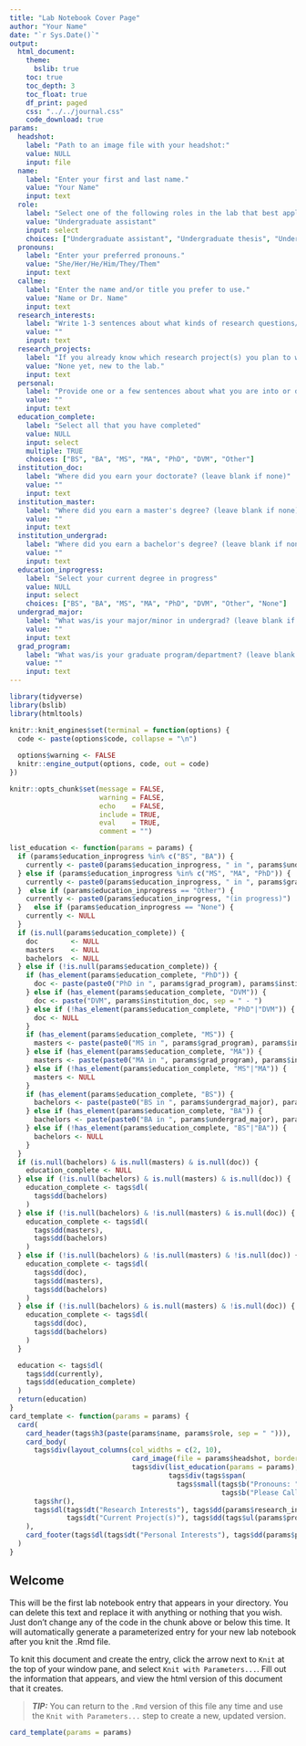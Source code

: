 ```yaml
---
title: "Lab Notebook Cover Page"
author: "Your Name"
date: "`r Sys.Date()`"
output:
  html_document:
    theme:
      bslib: true
    toc: true
    toc_depth: 3
    toc_float: true
    df_print: paged
    css: "../../journal.css"
    code_download: true
params:
  headshot:
    label: "Path to an image file with your headshot:"
    value: NULL
    input: file
  name:
    label: "Enter your first and last name."
    value: "Your Name"
    input: text
  role:
    label: "Select one of the following roles in the lab that best applies."
    value: "Undergraduate assistant"
    input: select
    choices: ["Undergraduate assistant", "Undergraduate thesis", "Undergraduate independent study", "Graduate student", "Lab technician", "Lab manager", "Other"]
  pronouns:
    label: "Enter your preferred pronouns."
    value: "She/Her/He/Him/They/Them"
    input: text
  callme:
    label: "Enter the name and/or title you prefer to use."
    value: "Name or Dr. Name"
    input: text
  research_interests:
    label: "Write 1-3 sentences about what kinds of research questions/topics you are interested in."
    value: ""
    input: text
  research_projects:
    label: "If you already know which research project(s) you plan to work on, list those here (or leave default text if none)"
    value: "None yet, new to the lab."
    input: text
  personal:
    label: "Provide one or a few sentences about what you are into or do outside of the lab."
    value: ""
    input: text
  education_complete:
    label: "Select all that you have completed"
    value: NULL
    input: select
    multiple: TRUE
    choices: ["BS", "BA", "MS", "MA", "PhD", "DVM", "Other"]
  institution_doc:
    label: "Where did you earn your doctorate? (leave blank if none)"
    value: ""
    input: text
  institution_master:
    label: "Where did you earn a master's degree? (leave blank if none)"
    value: ""
    input: text
  institution_undergrad:
    label: "Where did you earn a bachelor's degree? (leave blank if none)"
    value: ""
    input: text
  education_inprogress:
    label: "Select your current degree in progress"
    value: NULL
    input: select
    choices: ["BS", "BA", "MS", "MA", "PhD", "DVM", "Other", "None"]
  undergrad_major:
    label: "What was/is your major/minor in undergrad? (leave blank if none)"
    value: ""
    input: text
  grad_program:
    label: "What was/is your graduate program/department? (leave blank if none)"
    value: ""
    input: text
---
```


```r

library(tidyverse)
library(bslib)
library(htmltools)

knitr::knit_engines$set(terminal = function(options) {
  code <- paste(options$code, collapse = "\n")
  
  options$warning <- FALSE
  knitr::engine_output(options, code, out = code)
})

knitr::opts_chunk$set(message = FALSE,
                      warning = FALSE,
                      echo    = FALSE,
                      include = TRUE,
                      eval    = TRUE,
                      comment = "")

list_education <- function(params = params) {
  if (params$education_inprogress %in% c("BS", "BA")) {
    currently <- paste0(params$education_inprogress, " in ", params$undergrad_major, "(in progress) - University of Nebraska Omaha")
  } else if (params$education_inprogress %in% c("MS", "MA", "PhD")) {
    currently <- paste0(params$education_inprogress, " in ", params$grad_program, "(in progress) - University of Nebraska Omaha")
  }  else if (params$education_inprogress == "Other") {
    currently <- paste0(params$education_inprogress, "(in progress)")
  }   else if (params$education_inprogress == "None") {
    currently <- NULL
  }
  if (is.null(params$education_complete)) {
    doc        <- NULL
    masters    <- NULL
    bachelors  <- NULL
  } else if (!is.null(params$education_complete)) {
    if (has_element(params$education_complete, "PhD")) {
      doc <- paste(paste0("PhD in ", params$grad_program), params$institution_doc, sep = " - ")
    } else if (has_element(params$education_complete, "DVM")) {
      doc <- paste("DVM", params$institution_doc, sep = " - ")
    } else if (!has_element(params$education_complete, "PhD"|"DVM")) {
      doc <- NULL
    }
    if (has_element(params$education_complete, "MS")) {
      masters <- paste(paste0("MS in ", params$grad_program), params$institution_master, sep = " - ")
    } else if (has_element(params$education_complete, "MA")) {
      masters <- paste(paste0("MA in ", params$grad_program), params$institution_master, sep = " - ")
    } else if (!has_element(params$education_complete, "MS"|"MA")) {
      masters <- NULL
    }
    if (has_element(params$education_complete, "BS")) {
      bachelors <- paste(paste0("BS in ", params$undergrad_major), params$institution_undergrad, sep = " - ")
    } else if (has_element(params$education_complete, "BA")) {
      bachelors <- paste(paste0("BA in ", params$undergrad_major), params$institution_undergrad, sep = " - ")
    } else if (!has_element(params$education_complete, "BS"|"BA")) {
      bachelors <- NULL
    }
  }
  if (is.null(bachelors) & is.null(masters) & is.null(doc)) {
    education_complete <- NULL
  } else if (!is.null(bachelors) & is.null(masters) & is.null(doc)) {
    education_complete <- tags$dl(
      tags$dd(bachelors)
    )
  } else if (!is.null(bachelors) & !is.null(masters) & is.null(doc)) {
    education_complete <- tags$dl(
      tags$dd(masters),
      tags$dd(bachelors)
    )
  } else if (!is.null(bachelors) & !is.null(masters) & !is.null(doc)) {
    education_complete <- tags$dl(
      tags$dd(doc),
      tags$dd(masters),
      tags$dd(bachelors)
    )
  } else if (!is.null(bachelors) & is.null(masters) & !is.null(doc)) {
    education_complete <- tags$dl(
      tags$dd(doc),
      tags$dd(bachelors)
    )
  }

  education <- tags$dl(
    tags$dd(currently),
    tags$dd(education_complete)
  )
  return(education)
}
card_template <- function(params = params) {
  card(
    card_header(tags$h3(paste(params$name, params$role, sep = " "))),
    card_body(
      tags$div(layout_columns(col_widths = c(2, 10),
                              card_image(file = params$headshot, border_radius = "all", width = "100%"),
                              tags$div(list_education(params = params),
                                       tags$div(tags$span(
                                         tags$small(tags$b("Pronouns: "), tags$i(params$pronouns), tags$br(),
                                                    tags$b("Please Call Me: "), tags$i(params$callme))))))),
      tags$hr(),
      tags$dl(tags$dt("Research Interests"), tags$dd(params$research_interests),
              tags$dt("Current Project(s)"), tags$dd(tags$ul(params$projects)))
    ),
    card_footer(tags$dl(tags$dt("Personal Interests"), tags$dd(params$personal)))
  )
}

```

## Welcome

This will be the first lab notebook entry that appears in your directory. You can delete this text and replace it with anything or nothing that you wish. Just don't change any of the code in the chunk above or below this time. It will automatically generate a parameterized entry for your new lab notebook after you knit the .Rmd file.

To knit this document and create the entry, click the arrow next to `Knit` at the top of your window pane, and select `Knit with Parameters...`. Fill out the information that appears, and view the html version of this document that it creates.

>***TIP:*** You can return to the `.Rmd` version of this file any time and use the `Knit with Parameters...` step to create a new, updated version.

```r
card_template(params = params)
```


